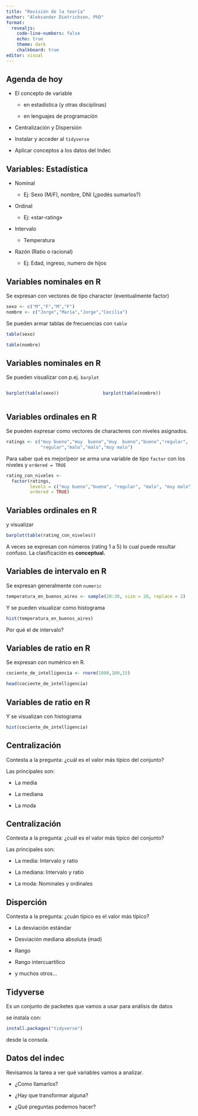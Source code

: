 ```yaml
---
title: "Revisión de la teoría"
author: "Aleksander Dietrichson, PhD"
format: 
  revealjs: 
    code-line-numbers: false
    echo: true
    theme: dark
    chalkboard: true
editor: visual
---
```


## Agenda de hoy

-   El concepto de variable

    -   en estadística (y otras disciplinas)

    -   en lenguajes de programación

-   Centralización y Dispersión

-   Instalar y acceder al `tidyverse`

-   Aplicar conceptos a los datos del Indec

## Variables: Estadística

-   Nominal

    -   Ej: Sexo (M/F), nombre, DNI (¿podés sumarlos?)

-   Ordinal

    -   Ej: «star-rating»

-   Intervalo

    -   Temperatura

-   Razón (Ratio o racional)

    -   Ej: Edad, ingreso, numero de hijos

## Variables nominales en R

Se expresan con vectores de tipo character (eventualmente factor)

```r
sexo <- c("M","F","M","F")
nombre <- c("Jorge","Marìa","Jorge","Cecilia")
```

Se pueden armar tablas de frecuencias con `table`

```r
table(sexo)
```

```r
table(nombre)
```

## Variables nominales en R

Se pueden visualizar con p.ej. `barplot`

::: columns
::: {.column width="50%"}
```r
barplot(table(sexo))
```
:::

::: {.column width="50%"}
```r
barplot(table(nombre))
```
:::
:::

## Variables ordinales en R

Se pueden expresar como vectores de characteres con niveles asignados.

```r
ratings <- c("muy bueno","muy  bueno","muy  bueno","bueno","regular",
             "regular","malo","malo","muy malo")
```

Para saber qué es mejor/peor se arma una variable de tipo `factor` con los niveles y `ordered = TRUE`

```r
rating_con_niveles <- 
  factor(ratings, 
         levels = c("muy bueno","bueno", "regular", "malo", "muy malo"), #en orden acá
         ordered = TRUE)
```

## Variables ordinales en R

y visualizar

```r
barplot(table(rating_con_niveles))
```

A veces se expresan con números (rating 1 a 5) lo cual puede resultar confuso. La clasificación es **conceptual.**

## Variables de intervalo en R

Se expresan generalmente con `numeric`

```r
temperatura_en_buenos_aires <- sample(20:30, size = 20, replace = 2)
```

Y se pueden visualizar como histograma

```r
hist(temperatura_en_buenos_aires)
```

Por qué el de intervalo?

## Variables de ratio en R

Se expresan con numérico en R.

```r
cociente_de_intelligencia <- rnorm(1000,100,15)
```

```r
head(cociente_de_intelligencia)
```

## Variables de ratio en R

Y se visualizan con histograma

```r
hist(cociente_de_intelligencia)
```

## Centralización

Contesta a la pregunta: ¿cuál es el valor más típico del conjunto?

Las principales son:

-   La media

-   La mediana

-   La moda

## Centralización

Contesta a la pregunta: ¿cuál es el valor más típico del conjunto?

Las principales son:

-   La media: Intervalo y ratio

-   La mediana: Intervalo y ratio

-   La moda: Nominales y ordinales

## Disperción

Contesta a la pregunta: ¿cuán típico es el valor más típico?

-   La desviación estándar

-   Desviación mediana absoluta (mad)

-   Rango

-   Rango intercuartílico

-   y muchos otros...

## Tidyverse

Es un conjunto de packetes que vamos a usar para análisis de datos

se instala con:

```r
install.packages("tidyverse")
```

desde la consola.

## Datos del indec

Revisamos la tarea a ver qué variables vamos a analizar.

-   ¿Como llamarlos?

-   ¿Hay que transformar alguna?

-   ¿Qué preguntas podemos hacer?
